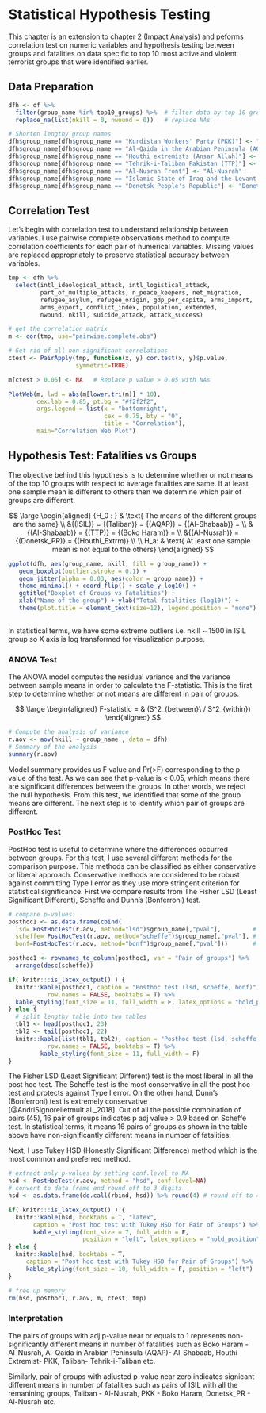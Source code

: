 # Statistical Hypothesis Testing {#hypothesis-testing}

This chapter is an extension to chapter 2 (Impact Analysis) and peforms correlation test on numeric variables and hypothesis testing between groups and fatalities on data specific to top 10 most active and violent terrorist groups that were identified earlier. 

## Data Preparation

```r
dfh <- df %>%	
  filter(group_name %in% top10_groups) %>% 	# filter data by top 10 groups
  replace_na(list(nkill = 0, nwound = 0)) 	# replace NAs

# Shorten lengthy group names
dfh$group_name[dfh$group_name == "Kurdistan Workers' Party (PKK)"] <- "PKK"
dfh$group_name[dfh$group_name == "Al-Qaida in the Arabian Peninsula (AQAP)"] <- "AQAP"
dfh$group_name[dfh$group_name == "Houthi extremists (Ansar Allah)"] <- "Houthi_Extrm"
dfh$group_name[dfh$group_name == "Tehrik-i-Taliban Pakistan (TTP)"] <- "TTP"
dfh$group_name[dfh$group_name == "Al-Nusrah Front"] <- "Al-Nusrah"
dfh$group_name[dfh$group_name == "Islamic State of Iraq and the Levant (ISIL)"] <-"ISIL"
dfh$group_name[dfh$group_name == "Donetsk People's Republic"] <- "Donetsk_PR" 
```

## Correlation Test

Let’s begin with correlation test to understand relationship between variables. I use pairwise complete observations method to compute correlation coefficients for each pair of numerical variables. Missing values are replaced appropriately to preserve statistical accuracy between variables. 

```r

tmp <- dfh %>%
  select(intl_ideological_attack, intl_logistical_attack, 
         part_of_multiple_attacks, n_peace_keepers, net_migration, 
         refugee_asylum, refugee_origin, gdp_per_capita, arms_import, 
         arms_export, conflict_index, population, extended, 
         nwound, nkill, suicide_attack, attack_success) 

# get the correlation matrix
m <- cor(tmp, use="pairwise.complete.obs")

# Get rid of all non significant correlations
ctest <- PairApply(tmp, function(x, y) cor.test(x, y)$p.value, 
                   symmetric=TRUE)

m[ctest > 0.05] <- NA 	# Replace p value > 0.05 with NAs

PlotWeb(m, lwd = abs(m[lower.tri(m)] * 10), 
        cex.lab = 0.85, pt.bg = "#f2f2f2",
        args.legend = list(x = "bottomright", 
                           cex = 0.75, bty = "0", 
                           title = "Correlation"),
        main="Correlation Web Plot")
```


## Hypothesis Test: Fatalities vs Groups

The objective behind this hypothesis is to determine whether or not means of the top 10 groups with respect to average fatalities are same. If at least one sample mean is different to others then we determine which pair of groups are different. 

$$
\large
\begin{aligned}
{H_0 : } & \text{ The means of the different groups are the same} \\
      &{(ISIL)} = {(Taliban)} = {(AQAP)} = {(Al-Shabaab)} = \\
      &{(Al-Shabaab)} = {(TTP)} = {(Boko Haram)} =  \\
      &{(Al-Nusrah)} = {(Donetsk_PR)} = {(Houthi_Extrm)} \\ \\
H_a: & \text{ At least one sample mean is not equal to the others} 
\end{aligned}
$$


```r

ggplot(dfh, aes(group_name, nkill, fill = group_name)) + 
   geom_boxplot(outlier.stroke = 0.1) + 
   geom_jitter(alpha = 0.03, aes(color = group_name)) +    
   theme_minimal() + coord_flip() + scale_y_log10() +
   ggtitle("Boxplot of Groups vs Fatalities") + 
   xlab("Name of the group") + ylab("Total fatalities (log10)") +
   theme(plot.title = element_text(size=12), legend.position = "none") 
  
```

In statistical terms, we have some extreme outliers i.e. nkill ~ 1500 in ISIL group so X axis is log transformed for visualization purpose. 

### ANOVA Test

The ANOVA model computes the residual variance and the variance between sample means in order to calculate the F-statistic. This is the first step to determine whether or not means are different in pair of groups.

$$
\large
\begin{aligned}
F-statistic = & (S^2_{between}\ / S^2_{within})
\end{aligned}
$$

```r
# Compute the analysis of variance
r.aov <- aov(nkill ~ group_name , data = dfh)
# Summary of the analysis
summary(r.aov)
```

Model summary provides us F value and Pr(>F) corresponding to the p-value of the test. As we can see that p-value is < 0.05, which means there are significant differences between the groups. In other words, we reject the null hypothesis. From this test, we identified that some of the group means are different. The next step is to identify which pair of groups are different. 

### PostHoc Test

PostHoc test is useful to determine where the differences occurred between groups. For this test, I use several different methods for the comparison purpose. This methods can be classified as either conservative or liberal approach. Conservative methods are considered to be robust against committing Type I error as they use more stringent criterion for statistical significance. First we compare results from The Fisher LSD (Least Significant Different), Scheffe and Dunn’s (Bonferroni) test. 

```r
# compare p-values:
posthoc1 <- as.data.frame(cbind(
  lsd= PostHocTest(r.aov, method="lsd")$group_name[,"pval"],         # The Fisher LSD
  scheffe= PostHocTest(r.aov, method="scheffe")$group_name[,"pval"], # Scheffe
  bonf=PostHocTest(r.aov, method="bonf")$group_name[,"pval"]))       # Bonferroni

posthoc1 <- rownames_to_column(posthoc1, var = "Pair of groups") %>% 
  arrange(desc(scheffe)) 

if( knitr:::is_latex_output() ) {
  knitr::kable(posthoc1, caption = "Posthoc test (lsd, scheffe, bonf)", 
           row.names = FALSE, booktabs = T) %>%
  kable_styling(font_size = 11, full_width = F, latex_options = "hold_position")
} else {
  # split lengthy table into two tables
  tbl1 <- head(posthoc1, 23) 
  tbl2 <- tail(posthoc1, 22)
  knitr::kable(list(tbl1, tbl2), caption = "Posthoc test (lsd, scheffe, bonf)", 
           row.names = FALSE, booktabs = T) %>%
         kable_styling(font_size = 11, full_width = F)
}

```

The Fisher LSD (Least Significant Different) test is the most liberal in all the post hoc test. The Scheffe test is the most conservative in all the post hoc test and protects against Type I error. On the other hand, Dunn’s (Bonferroni) test is extremely conservative [@AndriSignorelletmult.al._2018]. Out of all the possible combination of pairs (45), 16 pair of groups indicates p adj value > 0.9 based on Scheffe test. In statistical terms, it means 16 pairs of groups as shown in the table above have non-significantly different means in number of fatalities.

Next, I use Tukey HSD (Honestly Significant Difference) method which is the most common and preferred method. 

```r

# extract only p-values by setting conf.level to NA
hsd <- PostHocTest(r.aov, method = "hsd", conf.level=NA)
# convert to data frame and round off to 3 digits
hsd <- as.data.frame(do.call(rbind, hsd)) %>% round(4) # round off to 4 digits

if( knitr:::is_latex_output() ) {
  knitr::kable(hsd, booktabs = T, "latex",
       caption = "Post hoc test with Tukey HSD for Pair of Groups") %>%
       kable_styling(font_size = 7, full_width = F, 
                     position = "left", latex_options = "hold_position")
} else {
  knitr::kable(hsd, booktabs = T,
     caption = "Post hoc test with Tukey HSD for Pair of Groups") %>%
     kable_styling(font_size = 10, full_width = F, position = "left")
}

```

```r
# free up memory
rm(hsd, posthoc1, r.aov, m, ctest, tmp)
```

### Interpretation

The pairs of groups with adj p-value near or equals to 1 represents non-significantly different means in number of fatalities such as Boko Haram - Al-Nusrah, Al-Qaida in Arabian Peninsula (AQAP)- Al-Shabaab, Houthi Extremist- PKK, Taliban- Tehrik-i-Taliban etc. 

Similarly, pair of groups with adjusted p-value near zero indicates signicant different means in number of fatalities such as pairs of ISIL with all the remanining groups, Taliban - Al-Nusrah, PKK - Boko Haram, Donetsk_PR - Al-Nusrah etc. 


